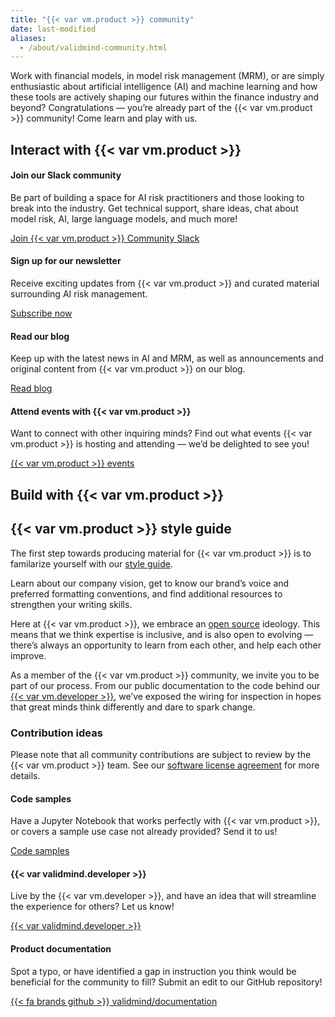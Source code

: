 ```yaml
---
title: "{{< var vm.product >}} community"
date: last-modified
aliases:
  - /about/validmind-community.html
---
```


Work with financial models, in model risk management (MRM), or are simply enthusiastic about artificial intelligence (AI) and machine learning and how these tools are actively shaping our futures within the finance industry and beyond? Congratulations — you're already part of the {{< var vm.product >}} community! Come learn and play with us.

## Interact with {{< var vm.product >}}

::: {.panel-tabset}

#### Join our Slack community

:::: {.flex .flex-wrap .justify-around}

::: {.w-70-ns}
Be part of building a space for AI risk practitioners and those looking to break into the industry. Get technical support, share ideas, chat about model risk, AI, large language models, and much more!

:::

::: {.w-30-ns}

[Join {{< var vm.product >}} Community Slack](join-community.qmd){target="_blank" .button}

:::

::::

#### Sign up for our newsletter

:::: {.flex .flex-wrap .justify-around}

::: {.w-80-ns}
Receive exciting updates from {{< var vm.product >}} and curated material surrounding AI risk management. 

:::

::: {.w-20-ns}

[Subscribe now](https://validmind.com/community/){target="_blank" .button}

:::

::::

#### Read our blog

:::: {.flex .flex-wrap .justify-around}

::: {.w-80-ns}
Keep up with the latest news in AI and MRM, as well as announcements and original content from {{< var vm.product >}} on our blog.

:::

::: {.w-20-ns}

[Read blog](https://validmind.com/blog/){target="_blank" .button}

:::

::::


#### Attend events with {{< var vm.product >}}

:::: {.flex .flex-wrap .justify-around}

::: {.w-80-ns}
Want to connect with other inquiring minds? Find out what events {{< var vm.product >}} is hosting and attending — we'd be delighted to see you!

:::

::: {.w-20-ns}

[{{< var vm.product >}} events](https://validmind.com/events/){target="_blank" .button}

:::

::::


:::

## Build with {{< var vm.product >}}

::: {.callout}
## {{< var vm.product >}} style guide
The first step towards producing material for {{< var vm.product >}} is to familarize yourself with our [style guide](style-guide/style-guide.qmd). 

Learn about our company vision, get to know our brand's voice and preferred formatting conventions, and find additional resources to strengthen your writing skills. 
:::

Here at {{< var vm.product >}}, we embrace an [open source](https://en.wikipedia.org/wiki/Open_source) ideology. This means that we think expertise is inclusive, and is also open to evolving — there's always an opportunity to learn from each other, and help each other improve. 

As a member of the {{< var vm.product >}} community, we invite you to be part of our process. From our public documentation to the code behind our [{{< var vm.developer >}}](/developer/validmind-library.qmd), we've exposed the wiring for inspection in hopes that great minds think differently and dare to spark change. 

### Contribution ideas
Please note that all community contributions are subject to review by the {{< var vm.product >}} team. See our [software license agreement](/about/fine-print/license-agreement.qmd) for more details. 

::: {.panel-tabset}

#### Code samples

:::: {.flex .flex-wrap .justify-around}

::: {.w-80-ns}
Have a Jupyter Notebook that works perfectly with {{< var vm.product >}}, or covers a sample use case not already provided? Send it to us!

:::

::: {.w-20-ns}

[Code samples](/developer/samples-jupyter-notebooks.qmd){.button}

:::

::::

#### {{< var validmind.developer >}}

:::: {.flex .flex-wrap .justify-around}

::: {.w-80-ns}
Live by the {{< var vm.developer >}}, and have an idea that will streamline the experience for others? Let us know!

:::

::: {.w-20-ns}

[{{< var validmind.developer >}}](https://github.com/validmind/validmind-library/){.button}

:::

::::

#### Product documentation

:::: {.flex .flex-wrap .justify-around}

::: {.w-70-ns}
Spot a typo, or have identified a gap in instruction you think would be beneficial for the community to fill? Submit an edit to our GitHub repository! 

:::

::: {.w-30-ns}

[{{< fa brands github >}} validmind/documentation](https://github.com/validmind/documentation){.button}

:::

::::

:::
